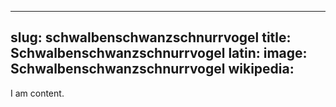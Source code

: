 
---
slug: schwalbenschwanzschnurrvogel
title: Schwalbenschwanzschnurrvogel
latin:
image: Schwalbenschwanzschnurrvogel
wikipedia: 
---

I am content.
